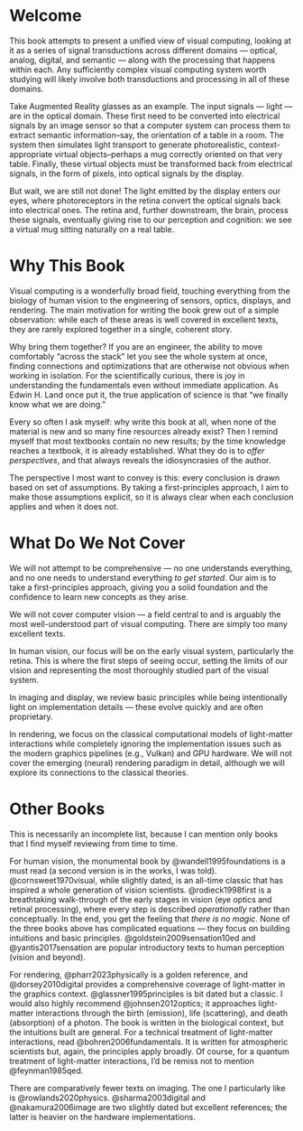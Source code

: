 # Welcome {.unnumbered}

This book attempts to present a unified view of visual computing, looking at it as a series of signal transductions across different domains --- optical, analog, digital, and semantic --- along with the processing that happens within each.
Any sufficiently complex visual computing system worth studying will likely involve both transductions and processing in all of these domains.

Take Augmented Reality glasses as an example.
The input signals --- light --- are in the optical domain. These first need to be converted into electrical signals by an image sensor so that a computer system can process them to extract semantic information--say, the orientation of a table in a room. The system then simulates light transport to generate photorealistic, context-appropriate virtual objects--perhaps a mug correctly oriented on that very table. Finally, these virtual objects must be transformed back from electrical signals, in the form of pixels, into optical signals by the display.

But wait, we are still not done!
The light emitted by the display enters our eyes, where photoreceptors in the retina convert the optical signals back into electrical ones. The retina and, further downstream, the brain, process these signals, eventually giving rise to our perception and cognition: we see a virtual mug sitting naturally on a real table.

# Why This Book

Visual computing is a wonderfully broad field, touching everything from the biology of human vision to the engineering of sensors, optics, displays, and rendering.
The main motivation for writing the book grew out of a simple observation: while each of these areas is well covered in excellent texts, they are rarely explored together in a single, coherent story.

Why bring them together?
If you are an engineer, the ability to move comfortably "across the stack" let you see the whole system at once, finding connections and optimizations that are otherwise not obvious when working in isolation.
For the scientifically curious, there is joy in understanding the fundamentals even without immediate application.
As Edwin H. Land once put it, the true application of science is that “we finally know what we are doing.”

Every so often I ask myself: why write this book at all, when none of the material is new and so many fine resources already exist?
Then I remind myself that most textbooks contain no new results; by the time knowledge reaches a textbook, it is already established.
What they do is to *offer perspectives*, and that always reveals the idiosyncrasies of the author.

The perspective I most want to convey is this: every conclusion is drawn based on set of assumptions.
By taking a first-principles approach, I aim to make those assumptions explicit, so it is always clear when each conclusion applies and when it does not.

# What Do We Not Cover

We will not attempt to be comprehensive --- no one understands everything, and no one needs to understand everything *to get started*.
Our aim is to take a first-principles approach, giving you a solid foundation and the confidence to learn new concepts as they arise.

We will not cover computer vision --- a field central to and is arguably the most well-understood part of visual computing.
There are simply too many excellent texts.

In human vision, our focus will be on the early visual system, particularly the retina.
This is where the first steps of seeing occur, setting the limits of our vision and representing the most thoroughly studied part of the visual system.

In imaging and display, we review basic principles while being intentionally light on implementation details --- these evolve quickly and are often proprietary.

In rendering, we focus on the classical computational models of light-matter interactions while completely ignoring the implementation issues such as the modern graphics pipelines (e.g., Vulkan) and GPU hardware.
We will not cover the emerging (neural) rendering paradigm in detail, although we will explore its connections to the classical theories.

# Other Books

This is necessarily an incomplete list, because I can mention only books that I find myself reviewing from time to time.

For human vision, the monumental book by @wandell1995foundations is a must read (a second version is in the works, I was told).
@cornsweet1970visual, while slightly dated, is an all-time classic that has inspired a whole generation of vision scientists.
@rodieck1998first is a breathtaking walk-through of the early stages in vision (eye optics and retinal processing), where every step is described *operationally* rather than conceptually.
In the end, you get the feeling that *there is no magic*.
None of the three books above has complicated equations --- they focus on building intuitions and basic principles.
@goldstein2009sensation10ed and @yantis2017sensation are popular introductory texts to human perception (vision and beyond).

For rendering, @pharr2023physically is a golden reference, and @dorsey2010digital provides a comprehensive coverage of light-matter in the graphics context.
@glassner1995principles is bit dated but a classic.
I would also highly recommend @johnsen2012optics; it approaches light-matter interactions through the birth (emission), life (scattering), and death (absorption) of a photon.
The book is written in the biological context, but the intuitions built are general.
For a technical treatment of light-matter interactions, read @bohren2006fundamentals.
It is written for atmospheric scientists but, again, the principles apply broadly.
Of course, for a quantum treatment of light-matter interactions, I'd be remiss not to mention @feynman1985qed.

There are comparatively fewer texts on imaging.
The one I particularly like is @rowlands2020physics.
@sharma2003digital and @nakamura2006image are two slightly dated but excellent references; the latter is heavier on the hardware implementations.